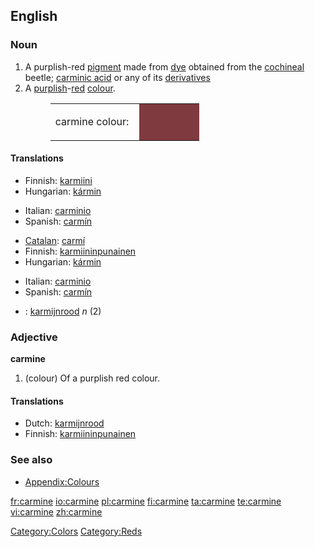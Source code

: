 ==English==

===Noun===
{{en-noun}}

# A purplish-red [[pigment]] made from [[dye]] obtained from the [[cochineal]] beetle; [[carminic acid]] or any of its [[derivative]]s
# A [[purplish]]-[[red]] [[colour]].
#: <table><tr><td>carmine colour: &nbsp;</td><td bgcolor="#7F3A3F" width="80">&nbsp; </td></tr></table>

====Translations====
{{trans-top|pigment}}
* Finnish: [[karmiini]]
* Hungarian: [[kármin]]
{{trans-mid}}
* Italian: [[carminio]]
* Spanish: [[carmín]]
{{trans-bottom}}

{{trans-top|colour}}
* [[Catalan]]: [[carmí]]
* Finnish: [[karmiininpunainen]]
* Hungarian: [[kármin]]
{{trans-mid}}
* Italian: [[carminio]]
* Spanish: [[carmín]]
{{trans-bottom}}

{{checktrans}}
<!--Remove this section once all of the translations below have been moved into the tables above.-->

* {{ttbc|Dutch}}: [[karmijnrood]] ''n'' (2)

===Adjective===
'''carmine'''

# (colour) Of a purplish red colour.

====Translations====
* Dutch: [[karmijnrood]]
* Finnish: [[karmiininpunainen]]

===See also===
* [[Appendix:Colours]]

[[Category:Colors]]
[[Category:Reds]]

[[fr:carmine]]
[[io:carmine]]
[[pl:carmine]]
[[fi:carmine]]
[[ta:carmine]]
[[te:carmine]]
[[vi:carmine]]
[[zh:carmine]]